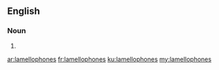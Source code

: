 ==English==

===Noun===
{{head|en}}

# {{plural of|lamellophone}}

[[ar:lamellophones]]
[[fr:lamellophones]]
[[ku:lamellophones]]
[[my:lamellophones]]